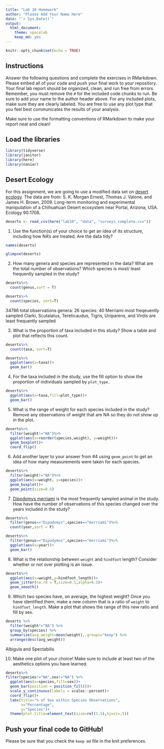 ```yaml
---
title: "Lab 10 Homework"
author: "Please Add Your Name Here"
date: "`r Sys.Date()`"
output:
  html_document: 
    theme: spacelab
    keep_md: yes
---
```


```r
knitr::opts_chunk$set(echo = TRUE)
```

## Instructions
Answer the following questions and complete the exercises in RMarkdown. Please embed all of your code and push your final work to your repository. Your final lab report should be organized, clean, and run free from errors. Remember, you must remove the `#` for the included code chunks to run. Be sure to add your name to the author header above. For any included plots, make sure they are clearly labeled. You are free to use any plot type that you feel best communicates the results of your analysis.  

Make sure to use the formatting conventions of RMarkdown to make your report neat and clean!  

## Load the libraries
```r
library(tidyverse)
library(janitor)
library(here)
library(naniar)
``` 

## Desert Ecology
For this assignment, we are going to use a modified data set on [desert ecology](http://esapubs.org/archive/ecol/E090/118/). The data are from: S. K. Morgan Ernest, Thomas J. Valone, and James H. Brown. 2009. Long-term monitoring and experimental manipulation of a Chihuahuan Desert ecosystem near Portal, Arizona, USA. Ecology 90:1708.
```r
deserts <- read_csv(here("lab10", "data", "surveys_complete.csv"))
```

1. Use the function(s) of your choice to get an idea of its structure, including how NA's are treated. Are the data tidy?  
```r
names(deserts)
```
```r
glimpse(deserts)
```

2. How many genera and species are represented in the data? What are the total number of observations? Which species is most/ least frequently sampled in the study?
```r
deserts%>%
  count(genus,sort = T)
```
```r
deserts%>%
  count(species, sort=T)
```
34786 total observations
genera: 26
species: 40
Merriami most freqeuently sampled
Clarki, Scutalatus, Tereticaudus, Tigris, Uniparens, and Virdis are least frequently sampled

3. What is the proportion of taxa included in this study? Show a table and plot that reflects this count.
```r
deserts%>%
  count(taxa, sort=T)
```
```r
deserts%>%
  ggplot(aes(x=taxa))+
  geom_bar()
```

4. For the taxa included in the study, use the fill option to show the proportion of individuals sampled by `plot_type.`
```r
deserts%>%
  ggplot(aes(x=taxa,fill=plot_type))+
  geom_bar()
```


5. What is the range of weight for each species included in the study? Remove any observations of weight that are NA so they do not show up in the plot.
```r
deserts%>%
  filter(weight!="NA")%>%
  ggplot(aes(x=reorder(species,weight), y=weight))+
  geom_boxplot()+
  coord_flip()
```

6. Add another layer to your answer from #4 using `geom_point` to get an idea of how many measurements were taken for each species.
```r
deserts%>%
  filter(weight!="NA")%>%
  ggplot(aes(x=weight, y=species))+
  geom_boxplot()+
  geom_point(size=0.5)
```

7. [Dipodomys merriami](https://en.wikipedia.org/wiki/Merriam's_kangaroo_rat) is the most frequently sampled animal in the study. How have the number of observations of this species changed over the years included in the study?
```r
deserts%>%
  filter(genus=="Dipodomys",species=="merriami")%>%
  count(year,sort = F)
```
```r
deserts%>%
  filter(genus=="Dipodymus",species=="merriami")%>%
  ggplot(aes(x=year))+
  geom_bar()
```

8. What is the relationship between `weight` and `hindfoot` length? Consider whether or not over plotting is an issue.
```r
deserts%>%
  ggplot(aes(x=weight,y=hindfoot_length))+
  geom_jitter(na.rm = T,size=0.5,alpha=0.5)+
  geom_smooth()
```


9. Which two species have, on average, the highest weight? Once you have identified them, make a new column that is a ratio of `weight` to `hindfoot_length`. Make a plot that shows the range of this new ratio and fill by sex.
```r
deserts %>% 
  filter(weight!="NA") %>% 
  group_by(species) %>% 
  summarize(avg_weight=mean(weight),.groups="keep") %>% 
  arrange(desc(avg_weight))
```
Albigula and Spectabilis

10. Make one plot of your choice! Make sure to include at least two of the aesthetics options you have learned.
```r
deserts%>%  
filter(species!="NA",sex!="NA") %>% 
  ggplot(aes(x=species,fill=sex))+
  geom_bar(position = position_fill())+ 
  scale_y_continuous(labels = scales::percent)+
  coord_flip()+
  labs(title="% of Sex within Species Observations",
       x="Percentage",
       y="Species")+
  theme(plot.title=element_text(size=rel(1.5),hjust=.5))
```

## Push your final code to GitHub!
Please be sure that you check the `keep md` file in the knit preferences. 